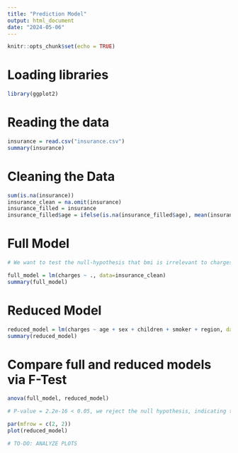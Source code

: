```yaml
---
title: "Prediction Model"
output: html_document
date: "2024-05-06"
---
```


```r
knitr::opts_chunk$set(echo = TRUE)
```

# Loading libraries
```r
library(ggplot2)
```

# Reading the data
```r
insurance = read.csv("insurance.csv")
summary(insurance)
```

# Cleaning the Data
```r
sum(is.na(insurance))
insurance_clean = na.omit(insurance)
insurance_filled = insurance
insurance_filled$age = ifelse(is.na(insurance_filled$age), mean(insurance_filled$age, na.rm = TRUE), insurance_filled$age)
```

# Full Model
```r

# We want to test the null-hypothesis that bmi is irrelevant to charges

full_model = lm(charges ~ ., data=insurance_clean)
summary(full_model)
```
# Reduced Model
```r
reduced_model = lm(charges ~ age + sex + children + smoker + region, data=insurance_clean)
summary(reduced_model)
```

# Compare full and reduced models via F-Test
```r
anova(full_model, reduced_model)

# P-value = 2.2e-16 < 0.05, we reject the null hypothesis, indicating that bmi is not useful.
```

```r
par(mfrow = c(2, 2))
plot(reduced_model)

# TO-DO: ANALYZE PLOTS
```
